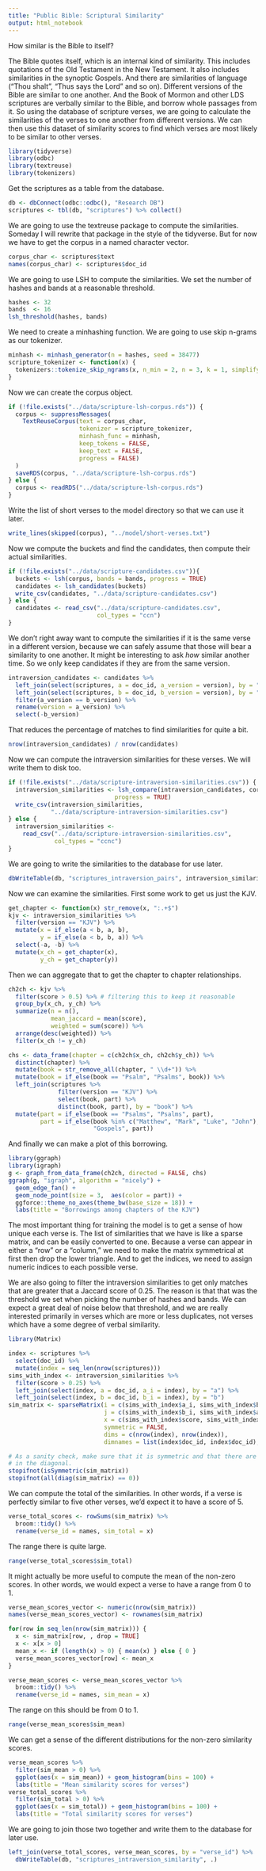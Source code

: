 ```yaml
---
title: "Public Bible: Scriptural Similarity"
output: html_notebook
---
```


How similar is the Bible to itself?

The Bible quotes itself, which is an internal kind of similarity. This includes quotations of the Old Testament in the New Testament. It also includes similarities in the synoptic Gospels. And there are similarities of language ("Thou shalt", "Thus says the Lord" and so on). Different versions of the Bible are similar to one another. And the Book of Mormon and other LDS scriptures are verbally similar to the Bible, and borrow whole passages from it. So using the database of scripture verses, we are going to calculate the similarities of the verses to one another from different versions. We can then use this dataset of similarity scores to find which verses are most likely to be similar to other verses.

```r
library(tidyverse)
library(odbc)
library(textreuse)
library(tokenizers)
```

Get the scriptures as a table from the database.

```r
db <- dbConnect(odbc::odbc(), "Research DB")
scriptures <- tbl(db, "scriptures") %>% collect()
```

We are going to use the textreuse package to compute the similarities. Someday I will rewrite that package in the style of the tidyverse. But for now we have to get the corpus in a named character vector. 

```r
corpus_char <- scriptures$text
names(corpus_char) <- scriptures$doc_id
```

We are going to use LSH to compute the similarities. We set the number of hashes and bands at a reasonable threshold.

```r
hashes <- 32
bands  <- 16
lsh_threshold(hashes, bands)
```

We need to create a minhashing function. We are going to use skip n-grams as our tokenizer.

```r
minhash <- minhash_generator(n = hashes, seed = 38477)
scripture_tokenizer <- function(x) {
  tokenizers::tokenize_skip_ngrams(x, n_min = 2, n = 3, k = 1, simplify = TRUE)
}
```

Now we can create the corpus object.

```r
if (!file.exists("../data/scripture-lsh-corpus.rds")) {
  corpus <- suppressMessages(
    TextReuseCorpus(text = corpus_char,
                    tokenizer = scripture_tokenizer,
                    minhash_func = minhash, 
                    keep_tokens = FALSE,
                    keep_text = FALSE,
                    progress = FALSE)
  )
  saveRDS(corpus, "../data/scripture-lsh-corpus.rds")
} else {
  corpus <- readRDS("../data/scripture-lsh-corpus.rds")
}
```

Write the list of short verses to the model directory so that we can use it later.

```r
write_lines(skipped(corpus), "../model/short-verses.txt")
```

Now we compute the buckets and find the candidates, then compute their actual similarities.

```r
if (!file.exists("../data/scripture-candidates.csv")){
  buckets <- lsh(corpus, bands = bands, progress = TRUE)
  candidates <- lsh_candidates(buckets)
  write_csv(candidates, "../data/scripture-candidates.csv")
} else {
  candidates <- read_csv("../data/scripture-candidates.csv",
                         col_types = "ccn")
}
```

We don't right away want to compute the similarities if it is the same verse in a different version, because we can safely assume that those will bear a similarity to one another. It might be interesting to ask *how* similar another time. So we only keep candidates if they are from the same version.

```r
intraversion_candidates <- candidates %>% 
  left_join(select(scriptures, a = doc_id, a_version = version), by = "a") %>% 
  left_join(select(scriptures, b = doc_id, b_version = version), by = "b") %>% 
  filter(a_version == b_version) %>% 
  rename(version = a_version) %>% 
  select(-b_version)
```

That reduces the percentage of matches to find similarities for quite a bit.

```r
nrow(intraversion_candidates) / nrow(candidates)
```

Now we can compute the intraversion similarities for these verses. We will write them to disk too.

```r
if (!file.exists("../data/scripture-intraversion-similarities.csv")) {
  intraversion_similarities <- lsh_compare(intraversion_candidates, corpus, jaccard_similarity,
                              progress = TRUE)
  write_csv(intraversion_similarities,
            "../data/scripture-intraversion-similarities.csv")
} else {
  intraversion_similarities <- 
    read_csv("../data/scripture-intraversion-similarities.csv",
             col_types = "ccnc")
}
```

We are going to write the similarities to the database for use later.

```r
dbWriteTable(db, "scriptures_intraversion_pairs", intraversion_similarities)
```

Now we can examine the similarities. First some work to get us just the KJV.

```r
get_chapter <- function(x) str_remove(x, ":.+$")
kjv <- intraversion_similarities %>% 
  filter(version == "KJV") %>% 
  mutate(x = if_else(a < b, a, b),
         y = if_else(a < b, b, a)) %>% 
  select(-a, -b) %>% 
  mutate(x_ch = get_chapter(x),
         y_ch = get_chapter(y))
```

Then we can aggregate that to get the chapter to chapter relationships.

```r
ch2ch <- kjv %>% 
  filter(score > 0.5) %>% # filtering this to keep it reasonable
  group_by(x_ch, y_ch) %>% 
  summarize(n = n(),
            mean_jaccard = mean(score),
            weighted = sum(score)) %>% 
  arrange(desc(weighted)) %>% 
  filter(x_ch != y_ch) 

chs <- data_frame(chapter = c(ch2ch$x_ch, ch2ch$y_ch)) %>% 
  distinct(chapter) %>% 
  mutate(book = str_remove_all(chapter, " \\d+")) %>%
  mutate(book = if_else(book == "Psalm", "Psalms", book)) %>% 
  left_join(scriptures %>%
              filter(version == "KJV") %>% 
              select(book, part) %>% 
              distinct(book, part), by = "book") %>% 
  mutate(part = if_else(book == "Psalms", "Psalms", part),
         part = if_else(book %in% c("Matthew", "Mark", "Luke", "John"), 
                        "Gospels", part))
```

And finally we can make a plot of this borrowing.

```r
library(ggraph)
library(igraph)
g <- graph_from_data_frame(ch2ch, directed = FALSE, chs)
ggraph(g, "igraph", algorithm = "nicely") +
  geom_edge_fan() +
  geom_node_point(size = 3,  aes(color = part)) +
  ggforce::theme_no_axes(theme_bw(base_size = 18)) +
  labs(title = "Borrowings among chapters of the KJV")
```

The most important thing for training the model is to get a sense of how unique each verse is. The list of similarities that we have is like a sparse matrix, and can be easily converted to one. Because a verse can appear in either a "row" or a "column," we need to make the matrix symmetrical at first then drop the lower triangle. And to get the indices, we need to assign numeric indices to each possible verse.

We are also going to filter the intraversion similarities to get only matches that are greater that a Jaccard score of 0.25. The reason is that that was the threshold we set when picking the number of hashes and bands. We can expect a great deal of noise below that threshold, and we are really interested primarily in verses which are more or less duplicates, not verses which have a some degree of verbal similarity.

```r
library(Matrix)

index <- scriptures %>% 
  select(doc_id) %>% 
  mutate(index = seq_len(nrow(scriptures)))
sims_with_index <- intraversion_similarities %>% 
  filter(score > 0.25) %>% 
  left_join(select(index, a = doc_id, a_i = index), by = "a") %>% 
  left_join(select(index, b = doc_id, b_i = index), by = "b")
sim_matrix <- sparseMatrix(i = c(sims_with_index$a_i, sims_with_index$b_i),
                           j = c(sims_with_index$b_i, sims_with_index$a_i),
                           x = c(sims_with_index$score, sims_with_index$score),
                           symmetric = FALSE,
                           dims = c(nrow(index), nrow(index)),
                           dimnames = list(index$doc_id, index$doc_id),)

# As a sanity check, make sure that it is symmetric and that there are no values
# in the diagonal.
stopifnot(isSymmetric(sim_matrix))
stopifnot(all(diag(sim_matrix) == 0))
```

We can compute the total of the similarities. In other words, if a verse is perfectly similar to five other verses, we'd expect it to have a score of 5. 

```r
verse_total_scores <- rowSums(sim_matrix) %>% 
  broom::tidy() %>% 
  rename(verse_id = names, sim_total = x)
```

The range there is quite large.

```r
range(verse_total_scores$sim_total)
```


It might actually be more useful to compute the mean of the non-zero scores. In other words, we would expect a verse to have a range from 0 to 1. 

```r
verse_mean_scores_vector <- numeric(nrow(sim_matrix))
names(verse_mean_scores_vector) <- rownames(sim_matrix)

for(row in seq_len(nrow(sim_matrix))) {
  x <- sim_matrix[row, , drop = TRUE]
  x <- x[x > 0]
  mean_x <- if (length(x) > 0) { mean(x) } else { 0 }
  verse_mean_scores_vector[row] <- mean_x
}

verse_mean_scores <- verse_mean_scores_vector %>% 
  broom::tidy() %>% 
  rename(verse_id = names, sim_mean = x)
```
The range on this should be from 0 to 1.

```r
range(verse_mean_scores$sim_mean)
```

We can get a sense of the different distributions for the non-zero similarity scores.

```r
verse_mean_scores %>% 
  filter(sim_mean > 0) %>% 
  ggplot(aes(x = sim_mean)) + geom_histogram(bins = 100) +
  labs(title = "Mean similarity scores for verses")
verse_total_scores %>% 
  filter(sim_total > 0) %>% 
  ggplot(aes(x = sim_total)) + geom_histogram(bins = 100) +
  labs(title = "Total similarity scores for verses")
```

We are going to join those two together and write them to the database for later use.

```r
left_join(verse_total_scores, verse_mean_scores, by = "verse_id") %>% 
  dbWriteTable(db, "scriptures_intraversion_similarity", .)
```

